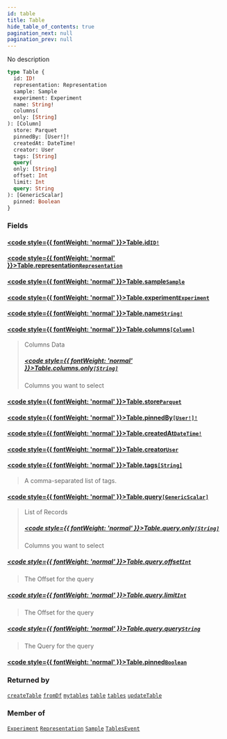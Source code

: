 ```yaml
---
id: table
title: Table
hide_table_of_contents: true
pagination_next: null
pagination_prev: null
---
```








No description

```graphql
type Table {
  id: ID!
  representation: Representation
  sample: Sample
  experiment: Experiment
  name: String!
  columns(
  only: [String]
): [Column]
  store: Parquet
  pinnedBy: [User!]!
  createdAt: DateTime!
  creator: User
  tags: [String]
  query(
  only: [String]
  offset: Int
  limit: Int
  query: String
): [GenericScalar]
  pinned: Boolean
}
```


### Fields

#### [<code style={{ fontWeight: 'normal' }}>Table.<b>id</b></code>](#)<Bullet />[`ID!`](/docs/schemas/mikro/scalars/id) <Badge class="secondary" text="non-null"/> <Badge class="secondary" text="scalar"/>
> 
> 

#### [<code style={{ fontWeight: 'normal' }}>Table.<b>representation</b></code>](#)<Bullet />[`Representation`](/docs/schemas/mikro/objects/representation) <Badge class="secondary" text="object"/>
> 
> 

#### [<code style={{ fontWeight: 'normal' }}>Table.<b>sample</b></code>](#)<Bullet />[`Sample`](/docs/schemas/mikro/objects/sample) <Badge class="secondary" text="object"/>
> 
> 

#### [<code style={{ fontWeight: 'normal' }}>Table.<b>experiment</b></code>](#)<Bullet />[`Experiment`](/docs/schemas/mikro/objects/experiment) <Badge class="secondary" text="object"/>
> 
> 

#### [<code style={{ fontWeight: 'normal' }}>Table.<b>name</b></code>](#)<Bullet />[`String!`](/docs/schemas/mikro/scalars/string) <Badge class="secondary" text="non-null"/> <Badge class="secondary" text="scalar"/>
> 
> 

#### [<code style={{ fontWeight: 'normal' }}>Table.<b>columns</b></code>](#)<Bullet />[`[Column]`](/docs/schemas/mikro/objects/column) <Badge class="secondary" text="list"/> <Badge class="secondary" text="object"/>
> Columns Data
> ##### [<code style={{ fontWeight: 'normal' }}>Table.columns.<b>only</b></code>](#)<Bullet />[`[String]`](/docs/schemas/mikro/scalars/string) <Badge class="secondary" text="list"/> <Badge class="secondary" text="scalar"/>
> Columns you want to select
> 

#### [<code style={{ fontWeight: 'normal' }}>Table.<b>store</b></code>](#)<Bullet />[`Parquet`](/docs/schemas/mikro/scalars/parquet) <Badge class="secondary" text="scalar"/>
> 
> 

#### [<code style={{ fontWeight: 'normal' }}>Table.<b>pinnedBy</b></code>](#)<Bullet />[`[User!]!`](/docs/schemas/mikro/objects/user) <Badge class="secondary" text="non-null"/> <Badge class="secondary" text="object"/>
> 
> 

#### [<code style={{ fontWeight: 'normal' }}>Table.<b>createdAt</b></code>](#)<Bullet />[`DateTime!`](/docs/schemas/mikro/scalars/date-time) <Badge class="secondary" text="non-null"/> <Badge class="secondary" text="scalar"/>
> 
> 

#### [<code style={{ fontWeight: 'normal' }}>Table.<b>creator</b></code>](#)<Bullet />[`User`](/docs/schemas/mikro/objects/user) <Badge class="secondary" text="object"/>
> 
> 

#### [<code style={{ fontWeight: 'normal' }}>Table.<b>tags</b></code>](#)<Bullet />[`[String]`](/docs/schemas/mikro/scalars/string) <Badge class="secondary" text="list"/> <Badge class="secondary" text="scalar"/>
> A comma-separated list of tags.
> 

#### [<code style={{ fontWeight: 'normal' }}>Table.<b>query</b></code>](#)<Bullet />[`[GenericScalar]`](/docs/schemas/mikro/scalars/generic-scalar) <Badge class="secondary" text="list"/> <Badge class="secondary" text="scalar"/>
> List of Records
> ##### [<code style={{ fontWeight: 'normal' }}>Table.query.<b>only</b></code>](#)<Bullet />[`[String]`](/docs/schemas/mikro/scalars/string) <Badge class="secondary" text="list"/> <Badge class="secondary" text="scalar"/>
> Columns you want to select
> 

##### [<code style={{ fontWeight: 'normal' }}>Table.query.<b>offset</b></code>](#)<Bullet />[`Int`](/docs/schemas/mikro/scalars/int) <Badge class="secondary" text="scalar"/>
> The Offset for the query
> 

##### [<code style={{ fontWeight: 'normal' }}>Table.query.<b>limit</b></code>](#)<Bullet />[`Int`](/docs/schemas/mikro/scalars/int) <Badge class="secondary" text="scalar"/>
> The Offset for the query
> 

##### [<code style={{ fontWeight: 'normal' }}>Table.query.<b>query</b></code>](#)<Bullet />[`String`](/docs/schemas/mikro/scalars/string) <Badge class="secondary" text="scalar"/>
> The Query for the query
> 

#### [<code style={{ fontWeight: 'normal' }}>Table.<b>pinned</b></code>](#)<Bullet />[`Boolean`](/docs/schemas/mikro/scalars/boolean) <Badge class="secondary" text="scalar"/>
> 
> 



### Returned by

[`createTable`](/docs/schemas/mikro/mutations/create-table)  <Badge class="secondary" text="mutation"/><Bullet />[`fromDf`](/docs/schemas/mikro/mutations/from-df)  <Badge class="secondary" text="mutation"/><Bullet />[`mytables`](/docs/schemas/mikro/queries/mytables)  <Badge class="secondary" text="query"/><Bullet />[`table`](/docs/schemas/mikro/queries/table)  <Badge class="secondary" text="query"/><Bullet />[`tables`](/docs/schemas/mikro/queries/tables)  <Badge class="secondary" text="query"/><Bullet />[`updateTable`](/docs/schemas/mikro/mutations/update-table)  <Badge class="secondary" text="mutation"/>

### Member of

[`Experiment`](/docs/schemas/mikro/objects/experiment)  <Badge class="secondary" text="object"/><Bullet />[`Representation`](/docs/schemas/mikro/objects/representation)  <Badge class="secondary" text="object"/><Bullet />[`Sample`](/docs/schemas/mikro/objects/sample)  <Badge class="secondary" text="object"/><Bullet />[`TablesEvent`](/docs/schemas/mikro/objects/tables-event)  <Badge class="secondary" text="object"/>



